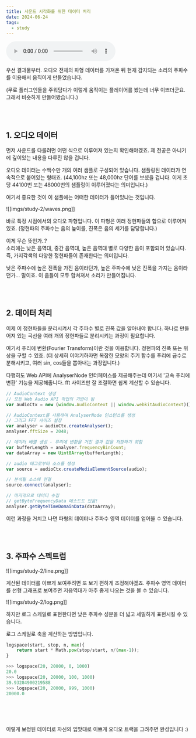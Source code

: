 ```yaml
---
title: 사운드 시각화를 위한 데이터 처리
date: 2024-06-24
tags:
  - study
---
```


![waveplayer-2024](audio/junk_2024_001.wav)

우선 결과물부터. 
오디오 전체의 파형 데이터를 가져온 뒤 현재 감지되는 소리의 주파수를 이용해서 움직이게 만들었습니다.  

(무료 플러그인들을 주워담다가 이렇게 움직이는 플레이어를 봤는데 너무 이쁘더군요. 그래서 비슷하게 만들어봤습니다.)

<br/>
<br/>

## 1. 오디오 데이터

먼저 사운드를 다룰려면 어떤 식으로 이루어져 있는지 확인해야겠죠. 제 전공은 아니기에 깊이있는 내용을 다루진 않을 겁니다.

오디오 데이터는 수백수만 개의 여러 샘플로 구성되어 있습니다. 
샘플링된 데이터가 연속적으로 붙어있는 형태죠. (44,100hz 또는 48,000hz 단어를 보셨을 겁니다. 이게 초당 44100번 또는 48000번의 샘플링이 이루어졌다는 의미입니다.)

여기서 중요한 것이 이 샘플에는 어떠한 데이터가 들어있냐는 것입니다.

![[imgs/study-2/waves.png]]

바로 특정 시점에서의 오디오 파형입니다. 이 파형은 여러 정현파들의 합으로 이루어져 있죠.
(정현파의 주파수는 음의 높이를, 진폭은 음의 세기를 담당합니다.)

이게 무슨 뜻인가..?  
소리에는 낮은 음역대, 중간 음역대, 높은 음역대 별로 다양한 음이 포함되어 있습니다. 
즉, 가지각색의 다양한 정현파들이 존재한다는 의미입니다.

낮은 주파수에 높은 진폭을 가진 음이라던가, 높은 주파수에 낮은 진폭을 가지는 음이라던가... 말이죠. 
이 음들이 모두 합쳐져서 소리가 만들어집니다. 

<br/>
<br/>

## 2. 데이터 처리

이제 이 정현파들을 분리시켜서 각 주파수 별로 진폭 값을 알아내야 합니다. 
하나로 만들어져 있는 곡선을 여러 개의 정현파들로 분리시키는 과정이 필요합니다.

여기서 푸리에 변환(Fourier Transform)이란 것을 이용합니다. 정현파의 진폭 또는 위상을 구할 수 있죠.
(더 상세히 이야기하자면 복잡한 모양의 주기 함수를 푸리에 급수로 분해시키고, 여러 sin, cos들을 뽑아내는 과정입니다.)

다행히도 Web API에 AnalyserNode 인터페이스를 제공해주는데 여기서 '고속 푸리에 변환' 기능을 제공해줍니다. fft 사이즈만 잘 조절하면 쉽게 계산할 수 있습니다.

```js
// AudioContext 생성
// 모든 Web Audio API 작업의 기반이 됨
var audioCtx = new (window.AudioContext || window.webkitAudioContext)();

// AudioContext를 사용하여 AnalyserNode 인스턴스를 생성
// 그리고 FFT 사이즈 설정
var analyser = audioCtx.createAnalyser();
analyser.fftSize = 2048;

// 데이터 배열 생성 - 푸리에 변환을 거친 결과 값을 저장하기 위함
var bufferLength = analyser.frequencyBinCount;
var dataArray = new Uint8Array(bufferLength);

// audio 태그로부터 소스를 생성
var source = audioCtx.createMediaElementSource(audio);

// 분석될 소스에 연결
source.connect(analyser);

// 마지막으로 데이터 수집
// getByteFrequencyData 메소드도 있음!
analyser.getByteTimeDomainData(dataArray);
```

이런 과정을 거치고 나면 파형의 데이터나 주파수 영역 데이터를 얻어올 수 있습니다.

<br/>
<br/>

## 3. 주파수 스펙트럼

![[imgs/study-2/line.png]]

계산된 데이터를 이쁘게 보여주려면 또 보기 편하게 조정해야겠죠. 
주파수 영역 데이터를 선형 그래프로 보여주면 저음역대가 아주 좁게 나오는 것을 볼 수 있습니다. 

![[imgs/study-2/log.png]]

하지만 로그 스케일로 표현한다면 낮은 주파수 성분을 더 넓고 세밀하게 표현시킬 수 있습니다. 

로그 스케일로 축을 계산하는 방법입니다.
```python
logspace(start, stop, n, max){
    return start * Math.pow(stop/start, n/(max-1));
}

>>> logspace(20, 20000, 0, 1000)
20.0
>>> logspace(20, 20000, 100, 1000)
39.93284900219588
>>> logspace(20, 20000, 999, 1000)
20000.0
```

<br/>
<br/>
<br/>

이렇게 보정된 데이터로 자신의 입맛대로 이쁘게 오디오 트랙을 그려주면 완성입니다 :)  
